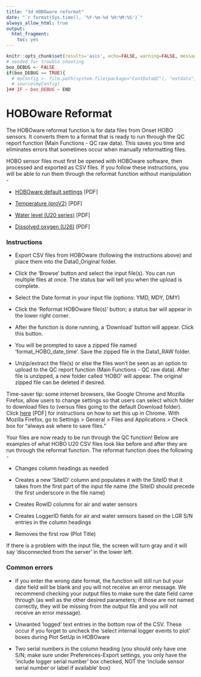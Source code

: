 ```yaml
---
title: "3d HOBOware reformat"
date: "`r format(Sys.time(), '%Y-%m-%d %H:%M:%S')`"
always_allow_html: true
output:
  html_fragment:
    toc: yes
---
```


```r
knitr::opts_chunk$set(results='asis', echo=FALSE, warning=FALSE, message = FALSE)
# needed for trouble shooting
boo_DEBUG <- FALSE
if(boo_DEBUG == TRUE){
  # myConfig <- file.path(system.file(package="ContDataQC"), "extdata", "config.ORIG.R")
  # source(myConfig)
}## IF ~ boo_DEBUG ~ END
```

# HOBOware Reformat

The HOBOware reformat function is for data files from Onset HOBO sensors. It converts them to a format that is ready to run through the QC report function (Main Functions - QC raw data). This saves you time and eliminates errors that sometimes occur when manually reformatting files.

HOBO sensor files must first be opened with HOBOware software, then processed and exported as CSV files. If you follow these instructions, you will be able to run them through the reformat function without manipulation -

*	[HOBOware default settings](HOBOware_DefaultSettings_20220824.pdf) [PDF]

*	[Temperature (proV2)](HOBOware_Temperature_20220825.pdf) [PDF]

*	[Water level (U20 series)](HOBOware_WaterLevel_U20_20220824.pdf) [PDF]

*	[Dissolved oxygen (U26)](HOBOware_DO_20220824.pdf) [PDF]

### Instructions

*	Export CSV files from HOBOware (following the instructions above) and place them into the Data0_Original folder.

*	Click the ‘Browse’ button and select the input file(s). You can run multiple files at once. The status bar will tell you when the upload is complete.

*	Select the Date format in your input file (options: YMD, MDY, DMY)

*	Click the ‘Reformat HOBOware file(s)’ button; a status bar will appear in the lower right corner.

*	After the function is done running, a ‘Download’ button will appear. Click this button.

* You will be prompted to save a zipped file named ‘format_HOBO_date_time’. Save the zipped file in the Data1_RAW folder.

*	Unzip/extract the file(s) or else the files won’t be seen as an option to upload to the QC report function (Main Functions - QC raw data). After file is unzipped, a new folder called ‘HOBO’ will appear. The original zipped file can be deleted if desired.

Time-saver tip: some internet browsers, like Google Chrome and Mozilla Firefox, allow users to change settings so that users can select which folder to download files to (versus files going to the default Download folder). Click [here](GoogleChrome_TimesaverTips.pdf) [PDF] for instructions on how to set this up in Chrome. With Mozilla Firefox, go to Settings > General > Files and Applications > Check box for “always ask where to save files.” 

Your files are now ready to be run through the QC function!
Below are examples of what HOBO U20 CSV files look like before and after they are run through the reformat function. The reformat function does the following -

*	Changes column headings as needed

*	Creates a new ‘SiteID’ column and populates it with the SiteID that it takes from the first part of the input file name (the SiteID should precede the first underscore in the file name)

*	Creates RowID columns for air and water sensors

*	Creates LoggerID fields for air and water sensors based on the LGR S/N entries in the column headings

*	Removes the first row (Plot Title)

If there is a problem with the input file, the screen will turn gray and it will say ‘disconnected from the server’ in the lower left.

### Common errors

* If you enter the wrong date format, the function will still run but 
your date field will be blank and you will not receive an error message. We 
recommend checking your output files to make sure the date field came through 
(as well as the other desired parameters; if those are not named correctly, 
they will be missing from the output file and you will not receive an error 
message).

*	Unwanted ‘logged’ text entries in the bottom row of the CSV. These occur if you forget to uncheck the ‘select internal logger events to plot’ boxes during Plot SetUp in HOBOware

*	Two serial numbers in the column heading (you should only have one S/N; make sure under Preferences-Export settings, you only have the ‘include logger serial number’ box checked, NOT the ‘include sensor serial number or label if available’ box)


